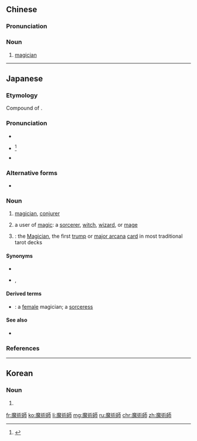 {{also|魔术师}}
==Chinese==
{{zh-forms|s=魔术师|type=21}}

===Pronunciation===
{{zh-pron
|m=móshùshī
|c=mo1 seot6 si1
|h=pfs=mô-su̍t-sṳ̂
|cat=n
}}

===Noun===
{{zh-noun}}

# [[magician]]

----

==Japanese==
{{ja-kanjitab|ま|じゅつ|し|yomi=on}}

===Etymology===
Compound of {{compound|lang=ja|sort=まじゅつし|魔術|tr1=majutsu|t1=magic, sorcery|師|tr2=shi|t2=master, practitioner}}.

===Pronunciation===
* {{l|ja|sc=Latn|音読み|On'yomi}}
* {{ja-accent-common|n|ま|じゅつ|し}}<ref name="DJR">{{R:Daijirin}}</ref>
* {{IPA|lang=ja|[ma̠d͡ʑɯᵝt͡sɯᵝɕi]}}

===Alternative forms===
* {{ja-l|魔術士}} {{qualifier|uncommon}}

===Noun===
{{ja-noun|まじゅつし}}

# [[magician]], [[conjurer]]
# {{lb|ja|sort=まじゅつし|fantasy}} a user of [[magic]]: a [[sorcerer]], [[witch]], [[wizard]], or [[mage]]
# {{lb|ja|sort=まじゅつし|tarot}}: the [[magician|Magician]], the first [[trump]] or [[major arcana]] [[card]] in most traditional tarot decks

====Synonyms====
* {{ja-l|魔法師|まほうし|mahōshi}}
* {{ja-l|魔道師}}, {{ja-l|魔導師|まどうし|madōshi}}

====Derived terms====
* {{ja-l|女魔術師|おんなまじゅつし|onna majutsushi}}: a [[female]] magician; a [[sorceress]]

====See also====
* {{pedialite|lang=ja}}

===References===
<references/>

----

==Korean==
{{ko-hanjatab}}

===Noun===
{{ko-noun|hj|hangeul=마술사}}

# {{hanja form of|마술사|[[magician]], [[conjurer]]}}

[[fr:魔術師]]
[[ko:魔術師]]
[[li:魔術師]]
[[mg:魔術師]]
[[ru:魔術師]]
[[chr:魔術師]]
[[zh:魔術師]]